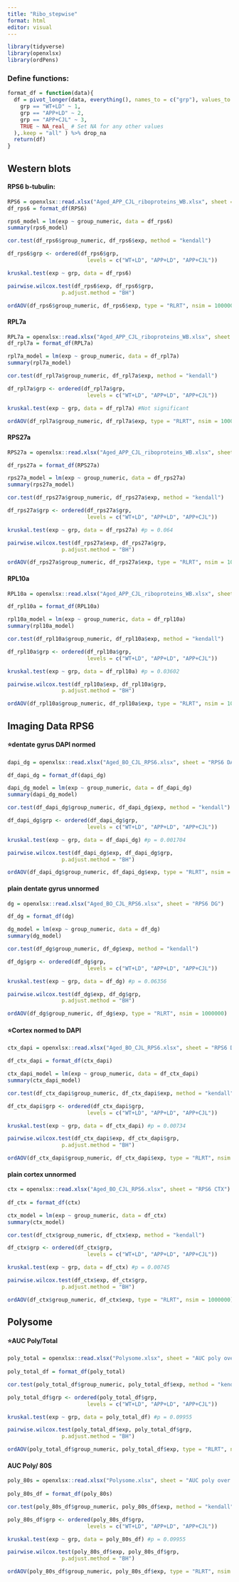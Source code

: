 ```yaml
---
title: "Ribo_stepwise"
format: html
editor: visual
---
```


```r
library(tidyverse)
library(openxlsx)
library(ordPens)
```

### Define functions:

```r
format_df = function(data){
  df = pivot_longer(data, everything(), names_to = c("grp"), values_to = c("exp")) %>% arrange(desc(exp)) %>% mutate(group_numeric = case_when(
    grp == "WT+LD" ~ 1,
    grp == "APP+LD" ~ 2,
    grp == "APP+CJL" ~ 3,
    TRUE ~ NA_real_ # Set NA for any other values
  ),.keep = "all" ) %>% drop_na
  return(df)
}

```

## Western blots

#### RPS6 b-tubulin:

```r
RPS6 = openxlsx::read.xlsx("Aged_APP_CJL_riboproteins_WB.xlsx", sheet = "RPS6 b-tubulin")
df_rps6 = format_df(RPS6)

rps6_model = lm(exp ~ group_numeric, data = df_rps6)
summary(rps6_model)

cor.test(df_rps6$group_numeric, df_rps6$exp, method = "kendall")

df_rps6$grp <- ordered(df_rps6$grp,
                         levels = c("WT+LD", "APP+LD", "APP+CJL"))

kruskal.test(exp ~ grp, data = df_rps6)

pairwise.wilcox.test(df_rps6$exp, df_rps6$grp,
                 p.adjust.method = "BH")

ordAOV(df_rps6$group_numeric, df_rps6$exp, type = "RLRT", nsim = 1000000)
```

#### RPL7a

```r
RPL7a = openxlsx::read.xlsx("Aged_APP_CJL_riboproteins_WB.xlsx", sheet = "RPL7a b-tubulin")
df_rpl7a = format_df(RPL7a)

rpl7a_model = lm(exp ~ group_numeric, data = df_rpl7a)
summary(rpl7a_model)

cor.test(df_rpl7a$group_numeric, df_rpl7a$exp, method = "kendall")

df_rpl7a$grp <- ordered(df_rpl7a$grp,
                         levels = c("WT+LD", "APP+LD", "APP+CJL"))

kruskal.test(exp ~ grp, data = df_rpl7a) #Not significant

ordAOV(df_rpl7a$group_numeric, df_rpl7a$exp, type = "RLRT", nsim = 1000000)
```

#### RPS27a

```r
RPS27a = openxlsx::read.xlsx("Aged_APP_CJL_riboproteins_WB.xlsx", sheet = "RPS27a b-tubulin")

df_rps27a = format_df(RPS27a)

rps27a_model = lm(exp ~ group_numeric, data = df_rps27a)
summary(rps27a_model)

cor.test(df_rps27a$group_numeric, df_rps27a$exp, method = "kendall")

df_rps27a$grp <- ordered(df_rps27a$grp,
                         levels = c("WT+LD", "APP+LD", "APP+CJL"))

kruskal.test(exp ~ grp, data = df_rps27a) #p = 0.064

pairwise.wilcox.test(df_rps27a$exp, df_rps27a$grp,
                 p.adjust.method = "BH")

ordAOV(df_rps27a$group_numeric, df_rps27a$exp, type = "RLRT", nsim = 1000000)
```

#### RPL10a

```r
RPL10a = openxlsx::read.xlsx("Aged_APP_CJL_riboproteins_WB.xlsx", sheet = "RPL10a b-tubulin")

df_rpl10a = format_df(RPL10a)

rpl10a_model = lm(exp ~ group_numeric, data = df_rpl10a)
summary(rpl10a_model)

cor.test(df_rpl10a$group_numeric, df_rpl10a$exp, method = "kendall")

df_rpl10a$grp <- ordered(df_rpl10a$grp,
                         levels = c("WT+LD", "APP+LD", "APP+CJL"))

kruskal.test(exp ~ grp, data = df_rpl10a) #p = 0.03602

pairwise.wilcox.test(df_rpl10a$exp, df_rpl10a$grp,
                 p.adjust.method = "BH")

ordAOV(df_rpl10a$group_numeric, df_rpl10a$exp, type = "RLRT", nsim = 1000000)
```

## Imaging Data RPS6

#### ⭐dentate gyrus **DAPI normed**

```r
dapi_dg = openxlsx::read.xlsx("Aged_BO_CJL_RPS6.xlsx", sheet = "RPS6 DAPI_DG")

df_dapi_dg = format_df(dapi_dg)

dapi_dg_model = lm(exp ~ group_numeric, data = df_dapi_dg)
summary(dapi_dg_model)

cor.test(df_dapi_dg$group_numeric, df_dapi_dg$exp, method = "kendall")

df_dapi_dg$grp <- ordered(df_dapi_dg$grp,
                         levels = c("WT+LD", "APP+LD", "APP+CJL"))

kruskal.test(exp ~ grp, data = df_dapi_dg) #p = 0.001704

pairwise.wilcox.test(df_dapi_dg$exp, df_dapi_dg$grp,
                 p.adjust.method = "BH")

ordAOV(df_dapi_dg$group_numeric, df_dapi_dg$exp, type = "RLRT", nsim = 1000000)
```

#### plain dentate gyrus unnormed

```r
dg = openxlsx::read.xlsx("Aged_BO_CJL_RPS6.xlsx", sheet = "RPS6 DG")

df_dg = format_df(dg)

dg_model = lm(exp ~ group_numeric, data = df_dg)
summary(dg_model)

cor.test(df_dg$group_numeric, df_dg$exp, method = "kendall")

df_dg$grp <- ordered(df_dg$grp,
                         levels = c("WT+LD", "APP+LD", "APP+CJL"))

kruskal.test(exp ~ grp, data = df_dg) #p = 0.06356

pairwise.wilcox.test(df_dg$exp, df_dg$grp,
                 p.adjust.method = "BH")

ordAOV(df_dg$group_numeric, df_dg$exp, type = "RLRT", nsim = 1000000)
```

#### ⭐Cortex normed to DAPI

```r
ctx_dapi = openxlsx::read.xlsx("Aged_BO_CJL_RPS6.xlsx", sheet = "RPS6 DAPI_CTX")

df_ctx_dapi = format_df(ctx_dapi)

ctx_dapi_model = lm(exp ~ group_numeric, data = df_ctx_dapi)
summary(ctx_dapi_model)

cor.test(df_ctx_dapi$group_numeric, df_ctx_dapi$exp, method = "kendall")

df_ctx_dapi$grp <- ordered(df_ctx_dapi$grp,
                         levels = c("WT+LD", "APP+LD", "APP+CJL"))

kruskal.test(exp ~ grp, data = df_ctx_dapi) #p = 0.00734

pairwise.wilcox.test(df_ctx_dapi$exp, df_ctx_dapi$grp,
                 p.adjust.method = "BH")

ordAOV(df_ctx_dapi$group_numeric, df_ctx_dapi$exp, type = "RLRT", nsim = 1000000)
```

#### plain cortex unnormed

```r
ctx = openxlsx::read.xlsx("Aged_BO_CJL_RPS6.xlsx", sheet = "RPS6 CTX")
 
df_ctx = format_df(ctx)

ctx_model = lm(exp ~ group_numeric, data = df_ctx)
summary(ctx_model)

cor.test(df_ctx$group_numeric, df_ctx$exp, method = "kendall")

df_ctx$grp <- ordered(df_ctx$grp,
                         levels = c("WT+LD", "APP+LD", "APP+CJL"))

kruskal.test(exp ~ grp, data = df_ctx) #p = 0.00745

pairwise.wilcox.test(df_ctx$exp, df_ctx$grp,
                 p.adjust.method = "BH")

ordAOV(df_ctx$group_numeric, df_ctx$exp, type = "RLRT", nsim = 1000000)
```

## Polysome

#### ⭐AUC Poly/Total

```r
poly_total = openxlsx::read.xlsx("Polysome.xlsx", sheet = "AUC poly over total")
 
poly_total_df = format_df(poly_total)

cor.test(poly_total_df$group_numeric, poly_total_df$exp, method = "kendall")

poly_total_df$grp <- ordered(poly_total_df$grp,
                         levels = c("WT+LD", "APP+LD", "APP+CJL"))

kruskal.test(exp ~ grp, data = poly_total_df) #p = 0.09955

pairwise.wilcox.test(poly_total_df$exp, poly_total_df$grp,
                 p.adjust.method = "BH")

ordAOV(poly_total_df$group_numeric, poly_total_df$exp, type = "RLRT", nsim = 1000000)

```

#### AUC Poly/ 80S

```r
poly_80s = openxlsx::read.xlsx("Polysome.xlsx", sheet = "AUC poly over 80S deconv")
 
poly_80s_df = format_df(poly_80s)

cor.test(poly_80s_df$group_numeric, poly_80s_df$exp, method = "kendall")

poly_80s_df$grp <- ordered(poly_80s_df$grp,
                         levels = c("WT+LD", "APP+LD", "APP+CJL"))

kruskal.test(exp ~ grp, data = poly_80s_df) #p = 0.09955

pairwise.wilcox.test(poly_80s_df$exp, poly_80s_df$grp,
                 p.adjust.method = "BH")

ordAOV(poly_80s_df$group_numeric, poly_80s_df$exp, type = "RLRT", nsim = 1000000)
```
